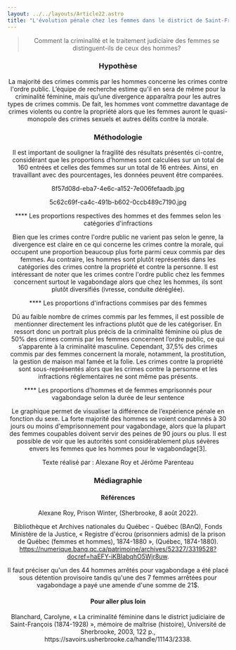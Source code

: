 ```yaml
---
layout: ../../layouts/Article22.astro
title: "L'évolution pénale chez les femmes dans le district de Saint-François entre 1885 et 1915"
---
```


<Header titre="L'évolution pénale chez les femmes dans le district de Saint-François entre 1885 et 1915" image="/assets/img/58f4a86f-98cd-4e02-a55a-ef3059de1753.jpeg"/>
  
<Text>
<blockquote>Comment la criminalité et le traitement judiciaire des femmes se distinguent-ils de ceux des hommes?</blockquote>
<h3>Hypothèse</h3>
La majorité des crimes commis par les hommes concerne les crimes contre l'ordre public. L’équipe de recherche estime qu'il en sera de même pour la criminalité féminine, mais qu’une divergence apparaîtra pour les autres types de crimes commis. De fait, les hommes vont commettre davantage de crimes violents ou contre la propriété alors que les femmes auront le quasi-monopole des crimes sexuels et autres délits contre la morale.

<h3>Méthodologie</h3>
Il est important de souligner la fragilité des résultats présentés ci-contre, considérant que les proportions d’hommes sont calculées sur un total de 160 entrées et celles des femmes sur un total de 16 entrées. Ainsi, en travaillant avec des pourcentages, les données peuvent être comparées.

8f57d08d-eba7-4e6c-a152-7e006fefaadb.jpg

5c62c69f-ca4c-491b-b602-0ccb489c7190.jpg

**** Les proportions respectives des hommes et des femmes selon les catégories d'infractions

Bien que les crimes contre l'ordre public ne varient pas selon le genre, la divergence est claire en ce qui concerne les crimes contre la morale, qui occupent une proportion beaucoup plus forte parmi ceux commis par des femmes. Au contraire, les hommes sont plutôt représentés dans les catégories des crimes contre la propriété et contre la personne. Il est intéressant de noter que les crimes contre l'ordre public chez les femmes concernent surtout le vagabondage alors que chez les hommes, ils sont plutôt diversifiés (ivresse, conduite déréglée).

**** Les proportions d'infractions commises par des femmes

Dû au faible nombre de crimes commis par les femmes, il est possible de mentionner directement les infractions plutôt que de les catégoriser. En ressort donc un portrait plus précis de la criminalité féminine où plus de 50% des crimes commis par les femmes concernent l’ordre public, ce qui s’apparente à la criminalité masculine. Cependant, 37,5% des crimes commis par des femmes concernent la morale, notamment, la prostitution, la gestion de maison mal famée et la folie. Les crimes contre la propriété sont sous-représentés alors que les crimes contre la personne et les infractions réglementaires ne sont même pas présents.

**** Les proportions d'hommes et de femmes emprisonnés pour vagabondage selon la durée de leur sentence

Le graphique permet de visualiser la différence de l’expérience pénale en fonction du sexe. La forte majorité des hommes se voient condamnés à 30 jours ou moins d'emprisonnement pour vagabondage, alors que la plupart des femmes coupables doivent servir des peines de 90 jours ou plus. Il est possible de voir que les autorités sont considérablement plus sévères envers les femmes que les hommes pour le vagabondage[3].

Texte réalisé par : Alexane Roy et Jérôme Parenteau

</Text>
<Chapitres 
  description=""
  chapitres={
    [
      {label: "Évolution pénale - Présentation", url: "/2022/evolution-penale-1"},
      {label: "Évolution chez les femmes", url: "/2022/evolution-penale-2", current: true},
      {label: "Évolution au cours de l'année", url: "/2022/evolution-penale-3"},
      {label: "Évolution et âge", url: "/2022/evolution-penale-4"},
    ]
  }
/>

<div class="p-24 py-12 text-sm bg-gray-400">
  <h3>Médiagraphie</h3>
<h4>Références</h4>
Alexane Roy, Prison Winter, (Sherbrooke, 8 août 2022).

Bibliothèque et Archives nationales du Québec - Québec (BAnQ), Fonds Ministère de la Justice, « Registre d'écrou (prisonniers admis) de la prison de Québec (femmes et hommes), 1874-1880 », (Québec, 1874-1880). https://numerique.banq.qc.ca/patrimoine/archives/52327/3319528?docref=haEFY-iKBIabqhO5Wjr8uw.

Il faut préciser qu'un des 44 hommes arrêtés pour vagabondage a été placé sous détention provisoire tandis qu'une des 7 femmes arrêtées pour vagabondage a payé une amende d'une somme de 21$.
<h4>Pour aller plus loin</h4>
Blanchard, Carolyne, « La criminalité féminine dans le district judiciaire de Saint-François (1874-1928) », mémoire de maîtrise (histoire), Université de Sherbrooke, 2003, 122 p., https://savoirs.usherbrooke.ca/handle/11143/2338.

</div>